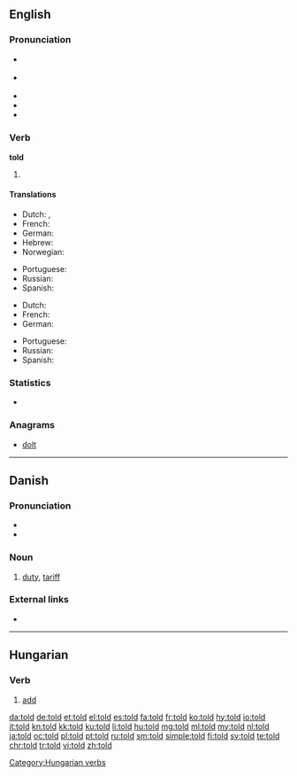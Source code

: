 ==English==

===Pronunciation===
* {{a|RP}} {{IPA|/təʊld/|lang=en}}
* {{a|US}} {{IPA|/toʊld/|lang=en}}
* {{audio|en-us-told.ogg|Audio (US)|lang=en}}
* {{rhymes|əʊld|lang=en}}
* {{homophones|lang=en|tolled}}
===Verb===
'''told'''

# {{en-past of|tell}}

====Translations====
{{trans-top|simple past tense}}
* Dutch: {{t+|nl|vertelde}}, {{t+|nl|vertelden}}
* French: {{t+|fr|dit|alt=a dit}}
* German: {{t+|de|sagte}}
* Hebrew: {{t|he|לספר|sc=Hebr}}
* Norwegian: {{t|no|fortalte}}
{{trans-mid}}
* Portuguese: {{t+|pt|disse}}
* Russian: {{t+|ru|сказал|tr=skazál}}
* Spanish: {{t+|es|dijo}}
{{trans-bottom}}

{{trans-top|past participle}}
* Dutch: {{t+|nl|verteld}}
* French: {{t+|fr|dit}}
* German: {{t+|de|gesagt}}
{{trans-mid}}
* Portuguese: {{t+|pt|dito}}
* Russian: {{t|ru|сказавший|tr=skazávšij}}
* Spanish: {{t+|es|dicho}}
{{trans-bottom}}

===Statistics===
* {{rank|world|thing|set|196|told|both|having|look}}

===Anagrams===
* [[dolt#English|dolt]]

----

==Danish==

===Pronunciation===
* {{IPA|/tɔl/|[tˢʌlˀ]|lang=da}}
* {{homophones|tolv|lang=da}}

===Noun===
{{da-noun|en|-}}

# [[duty]], [[tariff]] {{gloss|tax placed on imports or exports}}

===External links===
* {{pedialite|lang=da}}

----

==Hungarian==

===Verb===
{{head|hu}}

# [[add]]

[[Category:Hungarian verbs]]

[[da:told]]
[[de:told]]
[[et:told]]
[[el:told]]
[[es:told]]
[[fa:told]]
[[fr:told]]
[[ko:told]]
[[hy:told]]
[[io:told]]
[[it:told]]
[[kn:told]]
[[kk:told]]
[[ku:told]]
[[li:told]]
[[hu:told]]
[[mg:told]]
[[ml:told]]
[[my:told]]
[[nl:told]]
[[ja:told]]
[[oc:told]]
[[pl:told]]
[[pt:told]]
[[ru:told]]
[[sm:told]]
[[simple:told]]
[[fi:told]]
[[sv:told]]
[[te:told]]
[[chr:told]]
[[tr:told]]
[[vi:told]]
[[zh:told]]